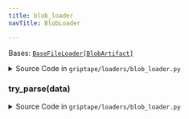 ```yaml
---
title: blob_loader
navTitle: BlobLoader

---
```


<span id="griptape.loaders.blob_loader.BlobLoader"></span>

Bases:
 [`BaseFileLoader[BlobArtifact]`](./#griptape.loaders.BaseFileLoader "BaseFileLoader (griptape.loaders.BaseFileLoader)")

<details><summary>Source Code in <code>griptape&#47;loaders&#47;blob_loader.py</code></summary>

```python
@define
class BlobLoader(BaseFileLoader[BlobArtifact]):
    def try_parse(self, data: bytes) -> BlobArtifact:
        if self.encoding is None:
            return BlobArtifact(data)
        return BlobArtifact(data, encoding=self.encoding)
```

</details>

<span id="griptape.loaders.blob_loader.BlobLoader.try_parse"></span>

### try_parse(data)

<details><summary>Source Code in <code>griptape&#47;loaders&#47;blob_loader.py</code></summary>

```python
def try_parse(self, data: bytes) -> BlobArtifact:
    if self.encoding is None:
        return BlobArtifact(data)
    return BlobArtifact(data, encoding=self.encoding)
```

</details>
